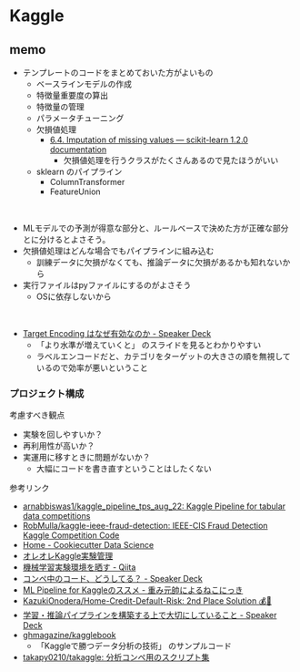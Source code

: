 # Kaggle

## memo

- テンプレートのコードをまとめておいた方がよいもの
    - ベースラインモデルの作成
    - 特徴量重要度の算出
    - 特徴量の管理
    - パラメータチューニング
    - 欠損値処理
        - [6\.4\. Imputation of missing values — scikit\-learn 1\.2\.0 documentation](https://scikit-learn.org/stable/modules/impute.html)
            - 欠損値処理を行うクラスがたくさんあるので見たほうがいい
    - sklearn のパイプライン
        - ColumnTransformer
        - FeatureUnion

\

- MLモデルでの予測が得意な部分と、ルールベースで決めた方が正確な部分とに分けるとよさそう。
- 欠損値処理はどんな場合でもパイプラインに組み込む
    - 訓練データに欠損がなくても、推論データに欠損があるかも知れないから 
- 実行ファイルはpyファイルにするのがよさそう
    - OSに依存しないから

\

- [Target Encoding はなぜ有効なのか \- Speaker Deck](https://speakerdeck.com/hakubishin3/target-encoding-hanazeyou-xiao-nafalseka)
    - 「より水準が増えていくと」 のスライドを見るとわかりやすい
    - ラベルエンコードだと、カテゴリをターゲットの大きさの順を無視しているので効率が悪いということ

### プロジェクト構成

考慮すべき観点
:  

- 実験を回しやすいか？
- 再利用性が高いか？
- 実運用に移すときに問題がないか？
    - 大幅にコードを書き直すということはしたくない

参考リンク
:  

- [arnabbiswas1/kaggle\_pipeline\_tps\_aug\_22: Kaggle Pipeline for tabular data competitions](https://github.com/arnabbiswas1/kaggle_pipeline_tps_aug_22)
- [RobMulla/kaggle\-ieee\-fraud\-detection: IEEE\-CIS Fraud Detection Kaggle Competition Code](https://github.com/RobMulla/kaggle-ieee-fraud-detection)
- [Home \- Cookiecutter Data Science](https://drivendata.github.io/cookiecutter-data-science/)
- [オレオレKaggle実験管理](https://zenn.dev/fkubota/articles/f7efe69fd2044d)
- [機械学習実験環境を晒す \- Qiita](https://qiita.com/chizuchizu/items/8261bb831b2eebf1a6af)
- [コンペ中のコード、どうしてる？ \- Speaker Deck](https://speakerdeck.com/koukyo1994/konpezhong-falsekodo-dousiteru?slide=12)
- [ML Pipeline for Kaggleのススメ \- 重み元帥によるねこにっき](https://mocobt.hatenablog.com/entry/2020/03/18/230758)
- [KazukiOnodera/Home\-Credit\-Default\-Risk: 2nd Place Solution 💰🥈](https://github.com/KazukiOnodera/Home-Credit-Default-Risk)
- [学習・推論パイプラインを構築する上で大切にしていること \- Speaker Deck](https://speakerdeck.com/takapy/xue-xi-tui-lun-paipurainwogou-zhu-surushang-deda-qie-nisiteirukoto)
- [ghmagazine/kagglebook](https://github.com/ghmagazine/kagglebook)
    - 「Kaggleで勝つデータ分析の技術」 のサンプルコード
- [takapy0210/takaggle: 分析コンペ用のスクリプト集](https://github.com/takapy0210/takaggle)